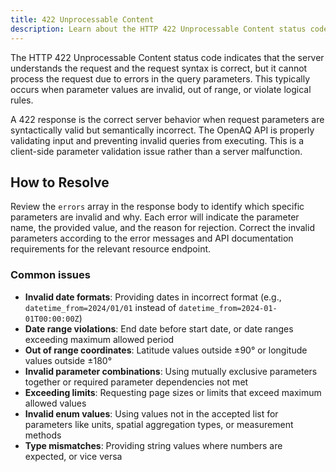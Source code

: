 ```yaml
---
title: 422 Unprocessable Content
description: Learn about the HTTP 422 Unprocessable Content status code and how to solve common causes of this error in the OpenAQ API.
---
```




The HTTP 422 Unprocessable Content status code indicates that the server
understands the request and the request syntax is correct, but it cannot process
the request due to errors in the query parameters. This typically occurs when
parameter values are invalid, out of range, or violate logical rules.

A 422 response is the correct server behavior when request parameters are
syntactically valid but semantically incorrect. The OpenAQ API is properly
validating input and preventing invalid queries from executing. This is a
client-side parameter validation issue rather than a server malfunction.

## How to Resolve

Review the `errors` array in the response body to identify which specific
parameters are invalid and why. Each error will indicate the parameter name, the 
provided value, and the reason for rejection. Correct the invalid parameters
according to the error messages and API documentation requirements for the
relevant resource endpoint.

### Common issues

- **Invalid date formats**: Providing dates in incorrect format (e.g., `datetime_from=2024/01/01` instead of `datetime_from=2024-01-01T00:00:00Z`)
- **Date range violations**: End date before start date, or date ranges exceeding maximum allowed period
- **Out of range coordinates**: Latitude values outside ±90° or longitude values outside ±180°
- **Invalid parameter combinations**: Using mutually exclusive parameters together or required parameter dependencies not met
- **Exceeding limits**: Requesting page sizes or limits that exceed maximum allowed values
- **Invalid enum values**: Using values not in the accepted list for parameters like units, spatial aggregation types, or measurement methods
- **Type mismatches**: Providing string values where numbers are expected, or vice versa


<FeedbackForm />